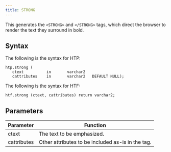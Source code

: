 ```yaml
---
title: STRONG
---
```


This generates the `<STRONG>` and `</STRONG>` tags, which direct the browser to render the text they surround in bold.

## Syntax

The following is the syntax for HTP:
```
htp.strong (
   ctext          in       varchar2
   cattributes    in       varchar2   DEFAULT NULL);
```

The following is the syntax for HTF:
```
htf.strong (ctext, cattributes) return varchar2;
```

## Parameters

| Parameter | Function |
| --------- | -------- |
| ctext | The text to be emphasized. |
| cattributes | Other attributes to be included as-is in the tag. |